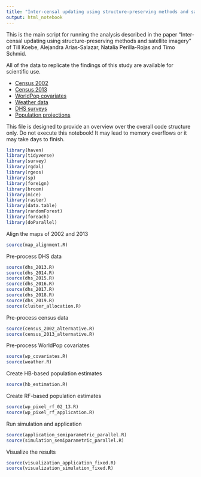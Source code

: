 ```yaml
---
title: "Inter-censal updating using structure-preserving methods and satellite imagery"
output: html_notebook
---
```


This is the main script for running the analysis described in the paper "Inter-censal updating using structure-preserving methods and satellite imagery" of Till Koebe, Alejandra Arias-Salazar, Natalia Perilla-Rojas and Timo Schmid.

All of the data to replicate the findings of this study are available for scientific use.

- [Census 2002](http://anads.ansd.sn/index.php/catalog/9)
- [Census 2013](http://anads.ansd.sn/index.php/catalog/51)
- [WorldPop covariates](https://www.worldpop.org/project/categories?id=14)
- [Weather data](https://www.worldclim.org/data/worldclim21.html)
- [DHS surveys](https://dhsprogram.com/methodology/survey-search.cfm?pgtype=main&SrvyTp=country&ctry_id=36)
- [Population projections](http://www.ansd.sn/ressources/publications/indicateurs/Projections-demographiques-2013-2025+.htm)

This file is designed to provide an overview over the overall code structure only. Do not execute this notebook! It may lead to memory overflows or it may take days to finish.

```r
library(haven)
library(tidyverse)
library(survey)
library(rgdal)
library(rgeos)
library(sp)
library(foreign)
library(broom)
library(mice)
library(raster)
library(data.table)
library(randomForest)
library(foreach)
library(doParallel)
```

Align the maps of 2002 and 2013

```r
source(map_alignment.R)
```

Pre-process DHS data

```r
source(dhs_2013.R)
source(dhs_2014.R)
source(dhs_2015.R)
source(dhs_2016.R)
source(dhs_2017.R)
source(dhs_2018.R)
source(dhs_2019.R)
source(cluster_allocation.R)
```

Pre-process census data

```r
source(census_2002_alternative.R)
source(census_2013_alternative.R)
```

Pre-process WorldPop covariates

```r
source(wp_covariates.R)
source(weather.R)
```

Create HB-based population estimates

```r
source(hb_estimation.R)
```

Create RF-based population estimates

```r
source(wp_pixel_rf_02_13.R)
source(wp_pixel_rf_application.R)
```

Run simulation and application

```r
source(application_semiparametric_parallel.R)
source(simulation_semiparametric_parallel.R)
```

Visualize the results

```r
source(visualization_application_fixed.R)
source(visualization_simulation_fixed.R)
```

